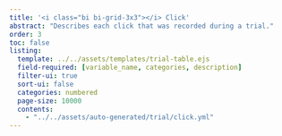 ```yaml
---
title: '<i class="bi bi-grid-3x3"></i> Click'
abstract: "Describes each click that was recorded during a trial."
order: 3
toc: false
listing: 
  template: ../../assets/templates/trial-table.ejs
  field-required: [variable_name, categories, description]
  filter-ui: true
  sort-ui: false
  categories: numbered
  page-size: 10000
  contents:
    - "../../assets/auto-generated/trial/click.yml"
---
```


